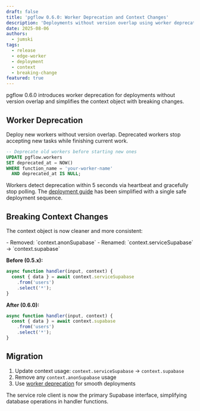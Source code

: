 ```yaml
---
draft: false
title: 'pgflow 0.6.0: Worker Deprecation and Context Changes'
description: 'Deployments without version overlap using worker deprecation, plus breaking changes to the context object for cleaner handler functions.'
date: 2025-08-06
authors:
  - jumski
tags:
  - release
  - edge-worker
  - deployment
  - context
  - breaking-change
featured: true
---
```



pgflow 0.6.0 introduces worker deprecation for deployments without version overlap and simplifies the context object with breaking changes.

## Worker Deprecation

Deploy new workers without version overlap. Deprecated workers stop accepting new tasks while finishing current work.

```sql
-- Deprecate old workers before starting new ones
UPDATE pgflow.workers 
SET deprecated_at = NOW() 
WHERE function_name = 'your-worker-name'
  AND deprecated_at IS NULL;
```

Workers detect deprecation within 5 seconds via heartbeat and gracefully stop polling. The [deployment guide](/how-to/deploy-to-supabasecom/) has been simplified with a single safe deployment sequence.

## Breaking Context Changes

The context object is now cleaner and more consistent:

<Aside type="caution" title="Breaking Changes">
- Removed: `context.anonSupabase` 
- Renamed: `context.serviceSupabase` → `context.supabase`
</Aside>

**Before (0.5.x):**
```typescript
async function handler(input, context) {
  const { data } = await context.serviceSupabase
    .from('users')
    .select('*');
}
```

**After (0.6.0):**
```typescript
async function handler(input, context) {
  const { data } = await context.supabase
    .from('users')
    .select('*');
}
```

## Migration

1. Update context usage: `context.serviceSupabase` → `context.supabase`
2. Remove any `context.anonSupabase` usage
3. Use [worker deprecation](/how-to/deploy-to-supabasecom/) for smooth deployments

The service role client is now the primary Supabase interface, simplifying database operations in handler functions.